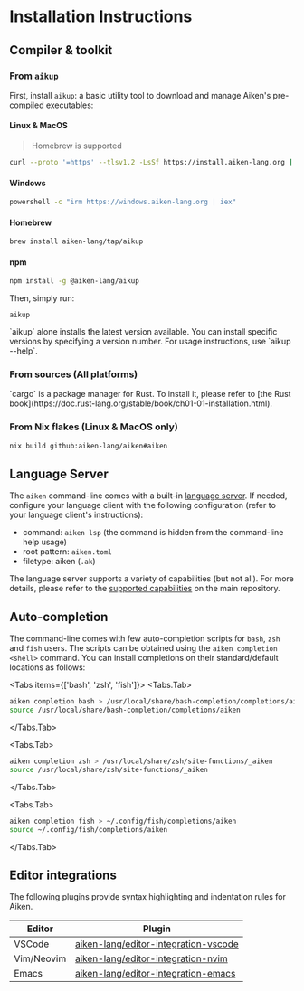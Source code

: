 
# Installation Instructions

## Compiler & toolkit

### From `aikup`

First, install `aikup`: a basic utility tool to download and manage Aiken's
pre-compiled executables:

#### Linux & MacOS

> Homebrew is supported

```sh
curl --proto '=https' --tlsv1.2 -LsSf https://install.aiken-lang.org | sh
```

#### Windows

```sh
powershell -c "irm https://windows.aiken-lang.org | iex"
```

#### Homebrew

```sh
brew install aiken-lang/tap/aikup
```

#### npm

```sh
npm install -g @aiken-lang/aikup
```

Then, simply run:

```
aikup
```

<Callout type="info">
  `aikup` alone installs the latest version available. You can install specific
  versions by specifying a version number. For usage instructions, use `aikup
  --help`.
</Callout>

### From sources (All platforms)

<InstallationInstructions />

<Callout type="info">
  `cargo` is a package manager for Rust. To install it, please refer to [the
  Rust book](https://doc.rust-lang.org/stable/book/ch01-01-installation.html).
</Callout>

### From Nix flakes (Linux & MacOS only)

```sh
nix build github:aiken-lang/aiken#aiken
```

## Language Server

The `aiken` command-line comes with a built-in [language server](https://microsoft.github.io/language-server-protocol/). If needed, configure your language client with the following configuration (refer to your language client's instructions):

- command: `aiken lsp` (the command is hidden from the command-line help usage)
- root pattern: `aiken.toml`
- filetype: aiken (`.ak`)

The language server supports a variety of capabilities (but not all). For more details, please refer to the [supported capabilities](https://github.com/aiken-lang/aiken/tree/main/crates/aiken-lsp#supported-capabilities) on the main repository.

## Auto-completion

The command-line comes with few auto-completion scripts for `bash`, `zsh` and `fish` users. The scripts can be obtained using the `aiken completion <shell>` command. You can install completions on their standard/default locations as follows:

<Tabs items={['bash', 'zsh', 'fish']}>
<Tabs.Tab>
```sh
aiken completion bash > /usr/local/share/bash-completion/completions/aiken
source /usr/local/share/bash-completion/completions/aiken
```
</Tabs.Tab>

<Tabs.Tab>
```sh
aiken completion zsh > /usr/local/share/zsh/site-functions/_aiken
source /usr/local/share/zsh/site-functions/_aiken
```
</Tabs.Tab>

<Tabs.Tab>
```sh
aiken completion fish > ~/.config/fish/completions/aiken
source ~/.config/fish/completions/aiken
```
</Tabs.Tab>
</Tabs>

## Editor integrations

The following plugins provide syntax highlighting and indentation rules for Aiken.

| Editor     | Plugin                                                                                          |
| ---------- | ----------------------------------------------------------------------------------------------- |
| VSCode     | [aiken-lang/editor-integration-vscode](https://github.com/aiken-lang/editor-integration-vscode) |
| Vim/Neovim | [aiken-lang/editor-integration-nvim](https://github.com/aiken-lang/editor-integration-nvim)     |
| Emacs      | [aiken-lang/editor-integration-emacs](https://github.com/aiken-lang/aiken-mode)                 |
